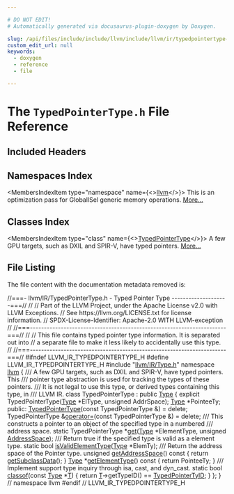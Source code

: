```yaml
---

# DO NOT EDIT!
# Automatically generated via docusaurus-plugin-doxygen by Doxygen.

slug: /api/files/include/include/llvm/include/llvm/ir/typedpointertype-h
custom_edit_url: null
keywords:
  - doxygen
  - reference
  - file

---
```





# The `TypedPointerType.h` File Reference

<DoxygenPage pluginConfig={pluginConfig}>



## Included Headers

<IncludesList>
<IncludesListItem
  filePath="llvm/IR/Type.h"
  permalink="/docs/api/files/include/include/llvm/include/llvm/ir/type-h"
  isLocal="true" />
</IncludesList>

## Namespaces Index

<MembersIndex>

<MembersIndexItem
  type="namespace"
  name={<><a href="/docs/api/namespaces/llvm">llvm</a></>}>
This is an optimization pass for GlobalISel generic memory operations. <a href="/docs/api/namespaces/llvm/#details">More...</a>
</MembersIndexItem>

</MembersIndex>

## Classes Index

<MembersIndex>

<MembersIndexItem
  type="class"
  name={<><a href="/docs/api/classes/llvm/typedpointertype">TypedPointerType</a></>}>
A few GPU targets, such as DXIL and SPIR-V, have typed pointers. <a href="/docs/api/classes/llvm/typedpointertype/#details">More...</a>
</MembersIndexItem>

</MembersIndex>


## File Listing

The file content with the documentation metadata removed is:

<ProgramListing>

<Link id="l00001" /><CodeLine lineNumber="1"><Highlight kind="comment">//===- llvm/IR/TypedPointerType.h - Typed Pointer Type --------------------===//</Highlight><Highlight kind="normal"></Highlight></CodeLine>
<Link id="l00002" /><CodeLine lineNumber="2"><Highlight kind="normal"></Highlight><Highlight kind="comment">//</Highlight><Highlight kind="normal"></Highlight></CodeLine>
<Link id="l00003" /><CodeLine lineNumber="3"><Highlight kind="normal"></Highlight><Highlight kind="comment">// Part of the LLVM Project, under the Apache License v2.0 with LLVM Exceptions.</Highlight><Highlight kind="normal"></Highlight></CodeLine>
<Link id="l00004" /><CodeLine lineNumber="4"><Highlight kind="normal"></Highlight><Highlight kind="comment">// See https://llvm.org/LICENSE.txt for license information.</Highlight><Highlight kind="normal"></Highlight></CodeLine>
<Link id="l00005" /><CodeLine lineNumber="5"><Highlight kind="normal"></Highlight><Highlight kind="comment">// SPDX-License-Identifier: Apache-2.0 WITH LLVM-exception</Highlight><Highlight kind="normal"></Highlight></CodeLine>
<Link id="l00006" /><CodeLine lineNumber="6"><Highlight kind="normal"></Highlight><Highlight kind="comment">//</Highlight><Highlight kind="normal"></Highlight></CodeLine>
<Link id="l00007" /><CodeLine lineNumber="7"><Highlight kind="normal"></Highlight><Highlight kind="comment">//===----------------------------------------------------------------------===//</Highlight><Highlight kind="normal"></Highlight></CodeLine>
<Link id="l00008" /><CodeLine lineNumber="8"><Highlight kind="normal"></Highlight><Highlight kind="comment">//</Highlight><Highlight kind="normal"></Highlight></CodeLine>
<Link id="l00009" /><CodeLine lineNumber="9"><Highlight kind="normal"></Highlight><Highlight kind="comment">// This file contains typed pointer type information. It is separated out into</Highlight><Highlight kind="normal"></Highlight></CodeLine>
<Link id="l00010" /><CodeLine lineNumber="10"><Highlight kind="normal"></Highlight><Highlight kind="comment">// a separate file to make it less likely to accidentally use this type.</Highlight><Highlight kind="normal"></Highlight></CodeLine>
<Link id="l00011" /><CodeLine lineNumber="11"><Highlight kind="normal"></Highlight><Highlight kind="comment">//</Highlight><Highlight kind="normal"></Highlight></CodeLine>
<Link id="l00012" /><CodeLine lineNumber="12"><Highlight kind="normal"></Highlight><Highlight kind="comment">//===----------------------------------------------------------------------===//</Highlight><Highlight kind="normal"></Highlight></CodeLine>
<Link id="l00013" /><CodeLine lineNumber="13"><Highlight kind="normal"></Highlight></CodeLine>
<Link id="l00014" /><CodeLine lineNumber="14"><Highlight kind="normal"></Highlight><Highlight kind="preprocessor">#ifndef LLVM&#95;IR&#95;TYPEDPOINTERTYPE&#95;H</Highlight><Highlight kind="normal"></Highlight></CodeLine>
<Link id="l00015" /><CodeLine lineNumber="15"><Highlight kind="normal"></Highlight><Highlight kind="preprocessor">#define LLVM&#95;IR&#95;TYPEDPOINTERTYPE&#95;H</Highlight><Highlight kind="normal"></Highlight></CodeLine>
<Link id="l00016" /><CodeLine lineNumber="16"><Highlight kind="normal"></Highlight></CodeLine>
<Link id="l00017" /><CodeLine lineNumber="17"><Highlight kind="normal"></Highlight><Highlight kind="preprocessor">#include &quot;<a href="/docs/api/files/include/include/llvm/include/llvm/ir/type-h">llvm/IR/Type.h</a>&quot;</Highlight><Highlight kind="normal"></Highlight></CodeLine>
<Link id="l00018" /><CodeLine lineNumber="18"><Highlight kind="normal"></Highlight></CodeLine>
<Link id="l00019" /><CodeLine lineNumber="19"><Highlight kind="normal"></Highlight><Highlight kind="keyword">namespace </Highlight><Highlight kind="normal"><a href="/docs/api/namespaces/llvm">llvm</a> &#123;</Highlight></CodeLine>
<Link id="l00020" /><CodeLine lineNumber="20"><Highlight kind="normal"></Highlight><Highlight kind="comment"></Highlight></CodeLine>
<Link id="l00021" /><CodeLine lineNumber="21"><Highlight kind="comment">/// A few GPU targets, such as DXIL and SPIR-V, have typed pointers. This</Highlight></CodeLine>
<Link id="l00022" /><CodeLine lineNumber="22"><Highlight kind="comment">/// pointer type abstraction is used for tracking the types of these pointers.</Highlight></CodeLine>
<Link id="l00023" /><CodeLine lineNumber="23"><Highlight kind="comment">/// It is not legal to use this type, or derived types containing this type, in</Highlight></CodeLine>
<Link id="l00024" /><CodeLine lineNumber="24"><Highlight kind="comment">/// LLVM IR.</Highlight><Highlight kind="normal"></Highlight></CodeLine>
<Link id="l00025" /><CodeLine lineNumber="25" lineLink="/docs/api/classes/llvm/typedpointertype"><Highlight kind="normal"></Highlight><Highlight kind="keyword">class </Highlight><Highlight kind="normal">TypedPointerType : </Highlight><Highlight kind="keyword">public</Highlight><Highlight kind="normal"> <a href="/docs/api/classes/llvm/type/#a817dfd76b27697e96a20f80f7bb68251">Type</a> &#123;</Highlight></CodeLine>
<Link id="l00026" /><CodeLine lineNumber="26"><Highlight kind="normal">  </Highlight><Highlight kind="keyword">explicit</Highlight><Highlight kind="normal"> TypedPointerType(<a href="/docs/api/classes/llvm/type/#a817dfd76b27697e96a20f80f7bb68251">Type</a> &#42;ElType, </Highlight><Highlight kind="keywordtype">unsigned</Highlight><Highlight kind="normal"> AddrSpace);</Highlight></CodeLine>
<Link id="l00027" /><CodeLine lineNumber="27"><Highlight kind="normal"></Highlight></CodeLine>
<Link id="l00028" /><CodeLine lineNumber="28"><Highlight kind="normal">  <a href="/docs/api/classes/llvm/type/#a817dfd76b27697e96a20f80f7bb68251">Type</a> &#42;PointeeTy;</Highlight></CodeLine>
<Link id="l00029" /><CodeLine lineNumber="29"><Highlight kind="normal"></Highlight></CodeLine>
<Link id="l00030" /><CodeLine lineNumber="30"><Highlight kind="normal"></Highlight><Highlight kind="keyword">public</Highlight><Highlight kind="normal">:</Highlight></CodeLine>
<Link id="l00031" /><CodeLine lineNumber="31" lineLink="/docs/api/classes/llvm/typedpointertype/#ae0b48655676976bc1b9f5b01993e4c39"><Highlight kind="normal">  <a href="/docs/api/classes/llvm/typedpointertype/#ae0b48655676976bc1b9f5b01993e4c39">TypedPointerType</a>(</Highlight><Highlight kind="keyword">const</Highlight><Highlight kind="normal"> TypedPointerType &amp;) = </Highlight><Highlight kind="keyword">delete</Highlight><Highlight kind="normal">;</Highlight></CodeLine>
<Link id="l00032" /><CodeLine lineNumber="32" lineLink="/docs/api/classes/llvm/typedpointertype/#aa9c4c07ef99ba2d1a627c98fdb4b7cf6"><Highlight kind="normal">  TypedPointerType &amp;<a href="/docs/api/classes/llvm/typedpointertype/#aa9c4c07ef99ba2d1a627c98fdb4b7cf6">operator=</a>(</Highlight><Highlight kind="keyword">const</Highlight><Highlight kind="normal"> TypedPointerType &amp;) = </Highlight><Highlight kind="keyword">delete</Highlight><Highlight kind="normal">;</Highlight></CodeLine>
<Link id="l00033" /><CodeLine lineNumber="33"><Highlight kind="normal"></Highlight><Highlight kind="comment"></Highlight></CodeLine>
<Link id="l00034" /><CodeLine lineNumber="34"><Highlight kind="comment">  /// This constructs a pointer to an object of the specified type in a numbered</Highlight></CodeLine>
<Link id="l00035" /><CodeLine lineNumber="35"><Highlight kind="comment">  /// address space.</Highlight><Highlight kind="normal"></Highlight></CodeLine>
<Link id="l00036" /><CodeLine lineNumber="36"><Highlight kind="normal">  </Highlight><Highlight kind="keyword">static</Highlight><Highlight kind="normal"> TypedPointerType &#42;<a href="/docs/api/classes/llvm/typedpointertype/#ad0b317acb44e242226165a34d550702d">get</a>(<a href="/docs/api/classes/llvm/type/#a817dfd76b27697e96a20f80f7bb68251">Type</a> &#42;ElementType, </Highlight><Highlight kind="keywordtype">unsigned</Highlight><Highlight kind="normal"> <a href="/docs/api/namespaces/llvm/nvptxas/#ad7d00b71af84502be65ae2de3f8d91dc">AddressSpace</a>);</Highlight></CodeLine>
<Link id="l00037" /><CodeLine lineNumber="37"><Highlight kind="normal"></Highlight><Highlight kind="comment"></Highlight></CodeLine>
<Link id="l00038" /><CodeLine lineNumber="38"><Highlight kind="comment">  /// Return true if the specified type is valid as a element type.</Highlight><Highlight kind="normal"></Highlight></CodeLine>
<Link id="l00039" /><CodeLine lineNumber="39"><Highlight kind="normal">  </Highlight><Highlight kind="keyword">static</Highlight><Highlight kind="normal"> </Highlight><Highlight kind="keywordtype">bool</Highlight><Highlight kind="normal"> <a href="/docs/api/classes/llvm/typedpointertype/#a6a42316b1394fedfab01971ee1ea6ba8">isValidElementType</a>(<a href="/docs/api/classes/llvm/type/#a817dfd76b27697e96a20f80f7bb68251">Type</a> &#42;ElemTy);</Highlight></CodeLine>
<Link id="l00040" /><CodeLine lineNumber="40"><Highlight kind="normal"></Highlight><Highlight kind="comment"></Highlight></CodeLine>
<Link id="l00041" /><CodeLine lineNumber="41"><Highlight kind="comment">  /// Return the address space of the Pointer type.</Highlight><Highlight kind="normal"></Highlight></CodeLine>
<Link id="l00042" /><CodeLine lineNumber="42" lineLink="/docs/api/classes/llvm/typedpointertype/#ad844544defb75e0971036db9672be3f0"><Highlight kind="normal">  </Highlight><Highlight kind="keywordtype">unsigned</Highlight><Highlight kind="normal"> <a href="/docs/api/classes/llvm/typedpointertype/#ad844544defb75e0971036db9672be3f0">getAddressSpace</a>()</Highlight><Highlight kind="keyword"> const </Highlight><Highlight kind="normal">&#123; </Highlight><Highlight kind="keywordflow">return</Highlight><Highlight kind="normal"> <a href="/docs/api/classes/llvm/type/#a977023a135a15dc3aadcf1e8246631f8">getSubclassData</a>(); &#125;</Highlight></CodeLine>
<Link id="l00043" /><CodeLine lineNumber="43"><Highlight kind="normal"></Highlight></CodeLine>
<Link id="l00044" /><CodeLine lineNumber="44" lineLink="/docs/api/classes/llvm/typedpointertype/#acb6777058bb3f8b8cb5c58d71eef10cf"><Highlight kind="normal">  <a href="/docs/api/classes/llvm/type/#a817dfd76b27697e96a20f80f7bb68251">Type</a> &#42;<a href="/docs/api/classes/llvm/typedpointertype/#acb6777058bb3f8b8cb5c58d71eef10cf">getElementType</a>()</Highlight><Highlight kind="keyword"> const </Highlight><Highlight kind="normal">&#123; </Highlight><Highlight kind="keywordflow">return</Highlight><Highlight kind="normal"> PointeeTy; &#125;</Highlight></CodeLine>
<Link id="l00045" /><CodeLine lineNumber="45"><Highlight kind="normal"></Highlight><Highlight kind="comment"></Highlight></CodeLine>
<Link id="l00046" /><CodeLine lineNumber="46"><Highlight kind="comment">  /// Implement support type inquiry through isa, cast, and dyn&#95;cast.</Highlight><Highlight kind="normal"></Highlight></CodeLine>
<Link id="l00047" /><CodeLine lineNumber="47" lineLink="/docs/api/classes/llvm/typedpointertype/#a646a1ced54139d90cfe3054d654e76c0"><Highlight kind="normal">  </Highlight><Highlight kind="keyword">static</Highlight><Highlight kind="normal"> </Highlight><Highlight kind="keywordtype">bool</Highlight><Highlight kind="normal"> <a href="/docs/api/classes/llvm/typedpointertype/#a646a1ced54139d90cfe3054d654e76c0">classof</a>(</Highlight><Highlight kind="keyword">const</Highlight><Highlight kind="normal"> <a href="/docs/api/classes/llvm/type/#a817dfd76b27697e96a20f80f7bb68251">Type</a> &#42;<a href="/docs/api/files/lib/lib/target/lib/target/mips/mips16isellowering-cpp/#a0acb682b8260ab1c60b918599864e2e5">T</a>) &#123;</Highlight></CodeLine>
<Link id="l00048" /><CodeLine lineNumber="48"><Highlight kind="normal">    </Highlight><Highlight kind="keywordflow">return</Highlight><Highlight kind="normal"> <a href="/docs/api/files/lib/lib/target/lib/target/mips/mips16isellowering-cpp/#a0acb682b8260ab1c60b918599864e2e5">T</a>-&gt;getTypeID() == <a href="/docs/api/classes/llvm/type/#a5e9e1c0dd93557be1b4ad72860f3cbdaa2a07a6a681a242e8fee0431f13b8c845">TypedPointerTyID</a>;</Highlight></CodeLine>
<Link id="l00049" /><CodeLine lineNumber="49"><Highlight kind="normal">  &#125;</Highlight></CodeLine>
<Link id="l00050" /><CodeLine lineNumber="50"><Highlight kind="normal">&#125;;</Highlight></CodeLine>
<Link id="l00051" /><CodeLine lineNumber="51"><Highlight kind="normal"></Highlight></CodeLine>
<Link id="l00052" /><CodeLine lineNumber="52"><Highlight kind="normal">&#125; </Highlight><Highlight kind="comment">// namespace llvm</Highlight><Highlight kind="normal"></Highlight></CodeLine>
<Link id="l00053" /><CodeLine lineNumber="53"><Highlight kind="normal"></Highlight></CodeLine>
<Link id="l00054" /><CodeLine lineNumber="54"><Highlight kind="normal"></Highlight><Highlight kind="preprocessor">#endif </Highlight><Highlight kind="comment">// LLVM&#95;IR&#95;TYPEDPOINTERTYPE&#95;H</Highlight><Highlight kind="normal"></Highlight></CodeLine>

</ProgramListing>

</DoxygenPage>

